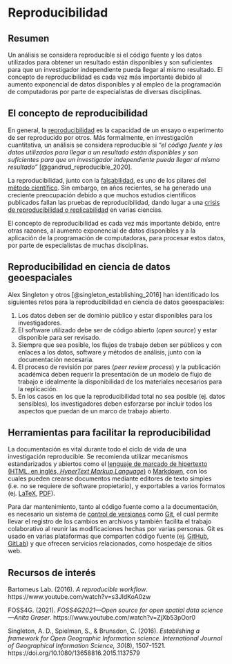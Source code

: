 # Reproducibilidad

## Resumen
Un análisis se considera reproducible si el código fuente y los datos utilizados para obtener un resultado están disponibles y son suficientes para que un investigador independiente pueda llegar al mismo resultado. El concepto de reproducibilidad es cada vez más importante debido al aumento exponencial de datos disponibles y al empleo de la programación de computadoras por parte de especialistas de diversas disciplinas.

## El concepto de reproducibilidad
En general, la [reproducibilidad](https://es.wikipedia.org/wiki/Reproducibilidad_y_repetibilidad) es la capacidad de un ensayo o experimento de ser reproducido por otros. Más formalmente, en investigación cuantitativa, un análisis se considera reproducible si *"el código fuente y los datos utilizados para llegar a un resultado están disponibles y son suficientes para que un investigador independiente pueda llegar al mismo resultado"* [@gandrud_reproducible_2020]. 

La reproducibilidad, junto con la [falsabilidad](https://es.wikipedia.org/wiki/Falsabilidad), es uno de los pilares del [método científico](https://es.wikipedia.org/wiki/M%C3%A9todo_cient%C3%ADfico). Sin embargo, en años recientes, se ha generado una creciente preocupación debido a que muchos estudios científicos publicados fallan las pruebas de reproducibilidad, dando lugar a una [crisis de reproducibilidad o replicabilidad](https://es.wikipedia.org/wiki/Crisis_de_replicaci%C3%B3n) en varias ciencias.

El concepto de reproducibilidad es cada vez más importante debido, entre otras razones, al aumento exponencial de datos disponibles y a la aplicación de la programación de computadoras, para procesar estos datos, por parte de especialistas de muchas disciplinas.

## Reproducibilidad en ciencia de datos geoespaciales
Alex Singleton y otros [@singleton_establishing_2016] han identificado los siguientes retos para la reproducibilidad en ciencia de datos geoespaciales:

1. Los datos deben ser de dominio público y estar disponibles para los investigadores.
2. El software utilizado debe ser de código abierto (*open source*) y estar disponible para ser revisado.
3. Siempre que sea posible, los flujos de trabajo deben ser públicos y con enlaces a los datos, software y métodos de análisis, junto con la documentación necesaria.
4. El proceso de revisión por pares (*peer review process*) y la publicación académica deben requerir la presentación de un modelo de flujo de trabajo e idealmente la disponibilidad de los materiales necesarios para la replicación.
5. En los casos en los que la reproducibilidad total no sea posible (ej. datos sensibles), los investigadores deben esforzarse por incluir todos los aspectos que puedan de un marco de trabajo abierto.

## Herramientas para facilitar la reproducibilidad
La documentación es vital durante todo el ciclo de vida de una investigación reproducible. Se recomienda utilizar mecanismos estandarizados y abiertos como el [lenguaje de marcado de hipertexto (HTML, en inglés, *HyperText Markup Language*)](https://es.wikipedia.org/wiki/HTML) o [Markdown](https://en.wikipedia.org/wiki/Markdown), con los cuales pueden crearse documentos mediante editores de texto simples (i.e. no se requiere de software propietario), y exportables a varios formatos (ej. [LaTeX](https://es.wikipedia.org/wiki/LaTeX), [PDF](https://es.wikipedia.org/wiki/PDF)).

Para dar mantenimiento, tanto al código fuente como a la documentación, es necesario un sistema de [control de versiones](https://es.wikipedia.org/wiki/Control_de_versiones) como [Git](https://es.wikipedia.org/wiki/Git), el cual permite llevar el registro de los cambios en archivos y también facilita el trabajo colaborativo al reunir las modificaciones hechas por varias personas. Git es usado en varias plataformas que comparten código fuente (ej. [GitHub](https://github.com/), [GitLab](https://about.gitlab.com/)) y que ofrecen servicios relacionados, como hospedaje de sitios web.

## Recursos de interés
Bartomeus Lab. (2016). *A reproducible workflow*. https://www.youtube.com/watch?v=s3JldKoA0zw

FOSS4G. (2021). *FOSS4G2021—Open source for open spatial data science—Anita Graser*. https://www.youtube.com/watch?v=ZjXb53pOor0

Singleton, A. D., Spielman, S., & Brunsdon, C. (2016). *Establishing a framework for Open Geographic Information science. International Journal of Geographical Information Science, 30*(8), 1507-1521. https://doi.org/10.1080/13658816.2015.1137579
